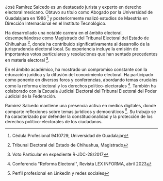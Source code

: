 José Ramírez Salcedo es un destacado jurista y experto en derecho electoral mexicano. Obtuvo su título como Abogado por la Universidad de Guadalajara en 1986 [^1] y posteriormente realizó estudios de Maestría en Dirección Internacional en el Instituto Tecnológico.

Ha desarrollado una notable carrera en el ámbito electoral, desempeñándose como Magistrado del Tribunal Electoral del Estado de Chihuahua [^2], donde ha contribuido significativamente al desarrollo de la jurisprudencia electoral local. Su experiencia incluye la emisión de importantes votos particulares y resoluciones que han sentado precedentes en materia electoral [^3].

En el ámbito académico, ha mostrado un compromiso constante con la educación jurídica y la difusión del conocimiento electoral. Ha participado como ponente en diversos foros y conferencias, abordando temas cruciales como la reforma electoral y los derechos político-electorales [^4]. También ha colaborado con la Escuela Judicial Electoral del Tribunal Electoral del Poder Judicial de la Federación.

Ramírez Salcedo mantiene una presencia activa en medios digitales, donde comparte reflexiones sobre temas jurídicos y democráticos [^5]. Su trabajo se ha caracterizado por defender la constitucionalidad y la protección de los derechos político-electorales de los ciudadanos.

[^1]: Cédula Profesional 9410729, Universidad de Guadalajar
[^2]: Tribunal Electoral del Estado de Chihuahua, Magistrado
[^3]: Voto Particular en expediente R-JDC-28/2017
[^4]: Conferencia "Reforma Electoral", Revista LEX INFORMA, abril 2023
[^5]: Perfil profesional en LinkedIn y redes sociales
